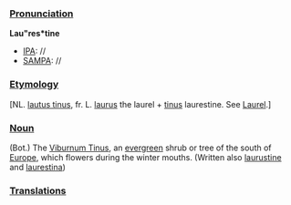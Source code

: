 ===[[Pronunciation]]===
'''Lau"res*tine'''
*[[IPA]]: //
*[[SAMPA]]: //
===[[Etymology]]===
[NL. [[lautus tinus]], fr. L. [[laurus]] the laurel + [[tinus]] laurestine. See [[Laurel]].]
===[[Noun]]===
(Bot.) The [[Viburnum Tinus]], an [[evergreen]] shrub or tree of the south of [[Europe]], which flowers during the winter mouths. (Written also [[laurustine]] and [[laurestina]])
===[[Translations]]===
